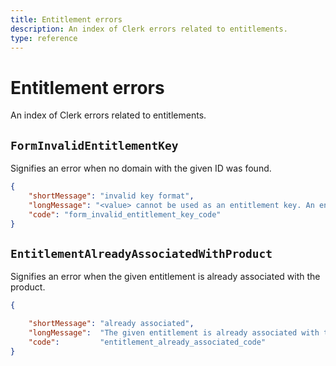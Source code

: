 ```yaml
---
title: Entitlement errors
description: An index of Clerk errors related to entitlements.
type: reference
---
```


# Entitlement errors

An index of Clerk errors related to entitlements.

## `FormInvalidEntitlementKey`

Signifies an error when no domain with the given ID was found.

```json
{
    "shortMessage": "invalid key format",
    "longMessage": "<value> cannot be used as an entitlement key. An entitlement key should have the following format: <scope>:<feature> Both `scope` and `feature` should only contain alphanumeric characters without any spaces.",
    "code": "form_invalid_entitlement_key_code"
}
```

## <code>EntitlementAlready<wbr />AssociatedWithProduct</code>

Signifies an error when the given entitlement is already associated with the product.

```json
{

    "shortMessage": "already associated",
    "longMessage":  "The given entitlement is already associated with the product.",
    "code":         "entitlement_already_associated_code"
}
```
